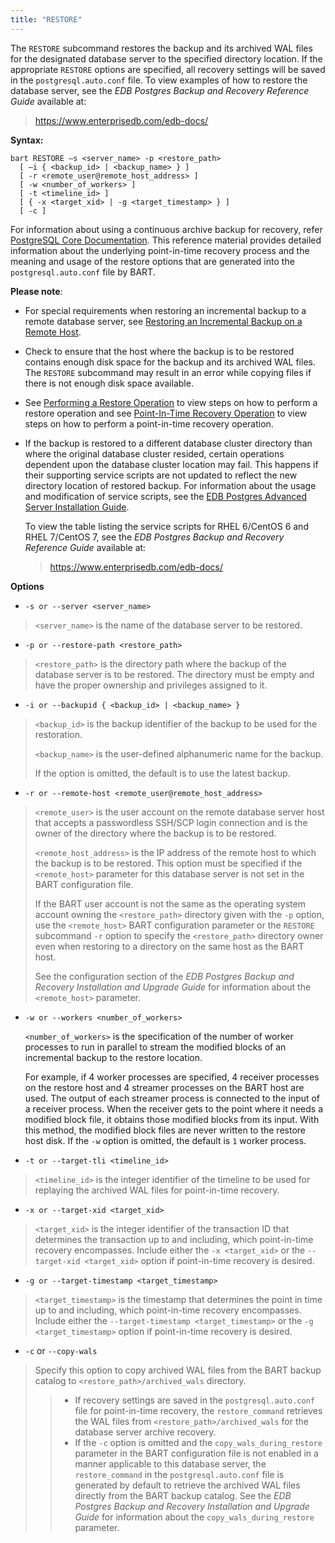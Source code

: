 ```yaml
---
title: "RESTORE"
---
```


<div id="restore" class="registered_link"></div>


The `RESTORE` subcommand restores the backup and its archived WAL files for the designated database server to the specified directory location. If the appropriate `RESTORE` options are specified, all recovery settings will be saved in the `postgresql.auto.conf` file. To view examples of how to restore the database server, see the *EDB Postgres Backup and Recovery Reference Guide* available at:

> <https://www.enterprisedb.com/edb-docs/>

**Syntax:**

``` text
bart RESTORE –s <server_name> -p <restore_path>
  [ –i { <backup_id> | <backup_name> } ]
  [ -r <remote_user@remote_host_address> ]
  [ -w <number_of_workers> ]
  [ -t <timeline_id> ]
  [ { -x <target_xid> | -g <target_timestamp> } ]
  [ -c ]
```

For information about using a continuous archive backup for recovery, refer [PostgreSQL Core Documentation](https://www.postgresql.org/docs/current/static/continuous-archiving.html). This reference material provides detailed information about the underlying point-in-time recovery process and the meaning and usage of the restore options that are generated into the `postgresql.auto.conf` file by BART.

**Please note**:

  - For special requirements when restoring an incremental backup to a remote database server, see [Restoring an Incremental Backup on a Remote Host](../../02_overview/01_block-level_incremental_backup/05_restoring_an_incremental_backup#restoring_an_incremental_backup_on_a_remote_host).

  - Check to ensure that the host where the backup is to be restored contains enough disk space for the backup and its archived WAL files. The `RESTORE` subcommand may result in an error while copying files if there is not enough disk space available.

  - See [Performing a Restore Operation](../../03_using_bart/01_bart_management_overview/01_performing_a_restore_operation#performing_a_restore_operation) to view steps on how to perform a restore operation and see [Point-In-Time Recovery Operation](../../03_using_bart/01_bart_management_overview/02_point_in_time_recovery_operation#point_in_time_recovery_operation) to view steps on how to perform a point-in-time recovery operation.

  - If the backup is restored to a different database cluster directory than where the original database cluster resided, certain operations dependent upon the database cluster location may fail. This happens if their supporting service scripts are not updated to reflect the new directory location of restored backup. For information about the usage and modification of service scripts, see the [EDB Postgres Advanced Server Installation Guide](https://www.enterprisedb.com/edb-docs).
    
    To view the table listing the service scripts for RHEL 6/CentOS 6 and RHEL 7/CentOS 7, see the *EDB Postgres Backup and Recovery Reference Guide* available at:
    
    > <https://www.enterprisedb.com/edb-docs/>

**Options**

  - `-s or --server <server_name>`

> `<server_name>` is the name of the database server to be restored.

  - `-p or --restore-path <restore_path>`

> `<restore_path>` is the directory path where the backup of the database server is to be restored. The directory must be empty and have the proper ownership and privileges assigned to it.

  - `-i or --backupid { <backup_id> | <backup_name> }`

> `<backup_id>` is the backup identifier of the backup to be used for the restoration.
> 
> `<backup_name>` is the user-defined alphanumeric name for the backup.
> 
> If the option is omitted, the default is to use the latest backup.

  - `-r or --remote-host <remote_user@remote_host_address>`

> `<remote_user>` is the user account on the remote database server host that accepts a passwordless SSH/SCP login connection and is the owner of the directory where the backup is to be restored.
> 
> `<remote_host_address>` is the IP address of the remote host to which the backup is to be restored. This option must be specified if the `<remote_host>` parameter for this database server is not set in the BART configuration file.
> 
> If the BART user account is not the same as the operating system account owning the `<restore_path>` directory given with the `-p` option, use the `<remote_host>` BART configuration parameter or the `RESTORE` subcommand `-r` option to specify the `<restore_path>` directory owner even when restoring to a directory on the same host as the BART host.
> 
> See the configuration section of the *EDB Postgres Backup and Recovery Installation and Upgrade Guide* for information about the `<remote_host>` parameter.

  - `-w or --workers <number_of_workers>`
    
    `<number_of_workers>` is the specification of the number of worker processes to run in parallel to stream the modified blocks of an incremental backup to the restore location.
    
    For example, if 4 worker processes are specified, 4 receiver processes on the restore host and 4 streamer processes on the BART host are used. The output of each streamer process is connected to the input of a receiver process. When the receiver gets to the point where it needs a modified block file, it obtains those modified blocks from its input. With this method, the modified block files are never written to the restore host disk. If the `-w` option is omitted, the default is `1` worker process.

  - `-t or --target-tli <timeline_id>`

> `<timeline_id>` is the integer identifier of the timeline to be used for replaying the archived WAL files for point-in-time recovery.

  - `-x or --target-xid <target_xid>`

> `<target_xid>` is the integer identifier of the transaction ID that determines the transaction up to and including, which point-in-time recovery encompasses. Include either the `-x <target_xid>` or the `--target-xid <target_xid>` option if point-in-time recovery is desired.

  - `-g or --target-timestamp <target_timestamp>`

> `<target_timestamp>` is the timestamp that determines the point in time up to and including, which point-in-time recovery encompasses. Include either the `--target-timestamp <target_timestamp>` or the `-g <target_timestamp>` option if point-in-time recovery is desired.

  - `-c` or `--copy-wals`

> Specify this option to copy archived WAL files from the BART backup catalog to `<restore_path>/archived_wals` directory.
> 
> >   - If recovery settings are saved in the `postgresql.auto.conf` file for point-in-time recovery, the `restore_command` retrieves the WAL files from `<restore_path>/archived_wals` for the database server archive recovery.
> >   - If the `-c` option is omitted and the `copy_wals_during_restore` parameter in the BART configuration file is not enabled in a manner applicable to this database server, the `restore_command` in the `postgresql.auto.conf` file is generated by default to retrieve the archived WAL files directly from the BART backup catalog. See the *EDB Postgres Backup and Recovery Installation and Upgrade Guide* for information about the `copy_wals_during_restore` parameter.
